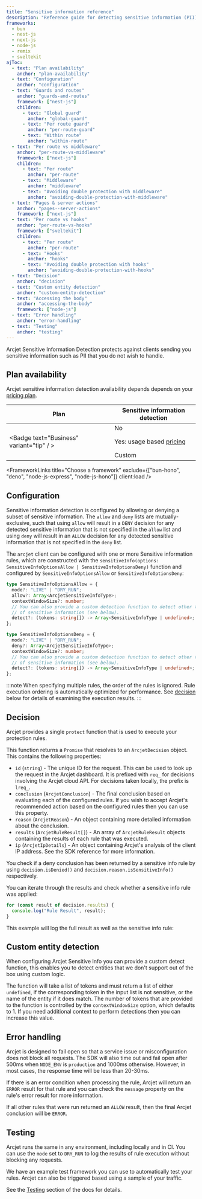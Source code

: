 ```yaml
---
title: "Sensitive information reference"
description: "Reference guide for detecting sensitive information (PII) with Arcjet in your Next.js, Node.js, Bun, Remix, or SvelteKit app."
frameworks:
  - bun
  - nest-js
  - next-js
  - node-js
  - remix
  - sveltekit
ajToc:
  - text: "Plan availability"
    anchor: "plan-availability"
  - text: "Configuration"
    anchor: "configuration"
  - text: "Guards and routes"
    anchor: "guards-and-routes"
    framework: ["nest-js"]
    children:
      - text: "Global guard"
        anchor: "global-guard"
      - text: "Per route guard"
        anchor: "per-route-guard"
      - text: "Within route"
        anchor: "within-route"
  - text: "Per route vs middleware"
    anchor: "per-route-vs-middleware"
    framework: ["next-js"]
    children:
      - text: "Per route"
        anchor: "per-route"
      - text: "Middleware"
        anchor: "middleware"
      - text: "Avoiding double protection with middleware"
        anchor: "avoiding-double-protection-with-middleware"
  - text: "Pages & server actions"
    anchor: "pages--server-actions"
    framework: ["next-js"]
  - text: "Per route vs hooks"
    anchor: "per-route-vs-hooks"
    framework: ["sveltekit"]
    children:
      - text: "Per route"
        anchor: "per-route"
      - text: "Hooks"
        anchor: "hooks"
      - text: "Avoiding double protection with hooks"
        anchor: "avoiding-double-protection-with-hooks"
  - text: "Decision"
    anchor: "decision"
  - text: "Custom entity detection"
    anchor: "custom-entity-detection"
  - text: "Accessing the body"
    anchor: "accessing-the-body"
    framework: ["node-js"]
  - text: "Error handling"
    anchor: "error-handling"
  - text: "Testing"
    anchor: "testing"
---
```








Arcjet Sensitive Information Detection protects against clients sending you
sensitive information such as PII that you do not wish to handle.

## Plan availability

Arcjet sensitive information detection availability depends depends on your
[pricing plan](https://arcjet.com/pricing).

| Plan                                                                             | Sensitive information detection                        |
| -------------------------------------------------------------------------------- | ------------------------------------------------------ |
| <Badge text="Free" variant="caution" />                                          | No                                                     |
| <Badge text="Starter" variant="note" /> <Badge text="Business" variant="tip" / > | Yes: usage based [pricing](https://arcjet.com/pricing) |
| <Badge text="Enterprise" variant="danger" />                                     | Custom                                                 |

<FrameworkLinks
  title="Choose a framework"
  exclude={["bun-hono", "deno", "node-js-express", "node-js-hono"]}
  client:load
/>

## Configuration

Sensitive information detection is configured by allowing or denying a subset of
sensitive information. The `allow` and `deny` lists are mutually-exclusive, such
that using `allow` will result in a `DENY` decision for any detected sensitive
information that is not specified in the `allow` list and using `deny` will
result in an `ALLOW` decision for any detected sensitive information that is not
specified in the `deny` list.

The `arcjet` client can be configured with one or more Sensitive information
rules, which are constructed with the
`sensitiveInfo(options: SensitiveInfoOptionsAllow | SensitiveInfoOptionsDeny)`
function and configured by `SensitiveInfoOptionsAllow` or
`SensitiveInfoOptionsDeny`:

```ts
type SensitiveInfoOptionsAllow = {
  mode?: "LIVE" | "DRY_RUN";
  allow?: Array<ArcjetSensitiveInfoType>;
  contextWindowSize?: number;
  // You can also provide a custom detection function to detect other types
  // of sensitive information (see below).
  detect?: (tokens: string[]) -> Array<SensitiveInfoType | undefined>;
};
```

```ts
type SensitiveInfoOptionsDeny = {
  mode?: "LIVE" | "DRY_RUN";
  deny?: Array<ArcjetSensitiveInfoType>;
  contextWindowSize?: number;
  // You can also provide a custom detection function to detect other types
  // of sensitive information (see below).
  detect?: (tokens: string[]) -> Array<SensitiveInfoType | undefined>;
};
```

<DisplayType type="ArcjetSensitiveInfoType" from="arcjet" />

:::note
When specifying multiple rules, the order of the rules is ignored. Rule
execution ordering is automatically optimized for performance. See
[decision](#decision) below for details of examining the execution results.
:::

<SlotByFramework client:load>
  <NestJsDecoratorRoutes slot="nest-js" />
  <PerRouteVsMiddlewareNextJs slot="next-js" />
  <NextJsPagesServerActions slot="next-js" />
  <PerRouteVsHooksSvelteKit slot="sveltekit" />
</SlotByFramework>

## Decision

Arcjet provides a single `protect` function that is used to execute your
protection rules.

<SlotByFramework client:load>
  <NestJsGuardDecision slot="nest-js" />
</SlotByFramework>

This function returns a `Promise` that resolves to an
`ArcjetDecision` object. This contains the following properties:

- `id` (`string`) - The unique ID for the request. This can be used to look up
  the request in the Arcjet dashboard. It is prefixed with `req_` for decisions
  involving the Arcjet cloud API. For decisions taken locally, the prefix is
  `lreq_`.
- `conclusion` (`ArcjetConclusion`) - The final conclusion based on evaluating
  each of the configured rules. If you wish to accept Arcjet's recommended
  action based on the configured rules then you can use this property.
- `reason` (`ArcjetReason`) - An object containing more detailed
  information about the conclusion.
- `results` (`ArcjetRuleResult[]`) - An array of `ArcjetRuleResult` objects
  containing the results of each rule that was executed.
- `ip` (`ArcjetIpDetails`) - An object containing Arcjet's analysis of the
  client IP address. See the SDK reference for more information.

You check if a deny conclusion has been returned by a sensitive info rule by using
`decision.isDenied()` and `decision.reason.isSensitiveInfo()` respectively.

You can iterate through the results and check whether a sensitive info rule was applied:

```ts
for (const result of decision.results) {
  console.log("Rule Result", result);
}
```

This example will log the full result as well as the sensitive info rule:

<SlotByFramework client:load>
  <DecisionLogBun slot="bun" />
  <DecisionLogNestJs slot="nest-js" />
  <DecisionLogNextJs slot="next-js" />
  <DecisionLogNodeJs slot="node-js" />
  <DecisionLogRemix slot="remix" />
  <DecisionLogSvelteKit slot="sveltekit" />
</SlotByFramework>

## Custom entity detection

When configuring Arcjet Sensitive Info you can provide a custom detect function,
this enables you to detect entities that we don't support out of the box using
custom logic.

The function will take a list of tokens and must return a list of either
`undefined`, if the corresponding token in the input list is not sensitive, or
the name of the entity if it does match. The number of tokens that are provided
to the function is controlled by the `contextWindowSize` option, which defaults
to 1. If you need additional context to perform detections then you can increase
this value.

<SlotByFramework client:load>
  <CustomDetectBun slot="bun" />
  <CustomDetectNestJs slot="nest-js" />
  <CustomDetectNextJs slot="next-js" />
  <CustomDetectNodeJs slot="node-js" />
  <CustomDetectRemix slot="remix" />
  <CustomDetectSvelteKit slot="sveltekit" />
</SlotByFramework>

## Error handling

Arcjet is designed to fail open so that a service issue or misconfiguration does
not block all requests. The SDK will also time out and fail open after 500ms
when `NODE_ENV` is `production` and 1000ms otherwise. However, in most cases,
the response time will be less than 20-30ms.

If there is an error condition when processing the rule, Arcjet will return an
`ERROR` result for that rule and you can check the `message` property on the rule's
error result for more information.

If all other rules that were run returned an `ALLOW` result, then the final Arcjet
conclusion will be `ERROR`.

<SlotByFramework client:load>
  <ErrorsBun slot="bun" />
  <ErrorsNestJs slot="nest-js" />
  <ErrorsNextJs slot="next-js" />
  <ErrorsNodeJs slot="node-js" />
  <ErrorsRemix slot="remix" />
  <ErrorsSvelteKit slot="sveltekit" />
</SlotByFramework>

## Testing

Arcjet runs the same in any environment, including locally and in CI. You can
use the `mode` set to `DRY_RUN` to log the results of rule execution without
blocking any requests.

We have an example test framework you can use to automatically test your rules.
Arcjet can also be triggered based using a sample of your traffic.

See the [Testing](/testing) section of the docs for details.
